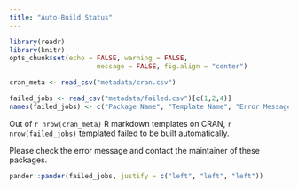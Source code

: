 ```yaml
---
title: "Auto-Build Status"
---
```


```r
library(readr)
library(knitr)
opts_chunk$set(echo = FALSE, warning = FALSE, 
                      message = FALSE, fig.align = "center")
```

```r
cran_meta <- read_csv("metadata/cran.csv")

failed_jobs <- read_csv("metadata/failed.csv")[c(1,2,4)]
names(failed_jobs) <- c("Package Name", "Template Name", "Error Message")
```

Out of `r nrow(cran_meta)` R markdown templates on CRAN, `r nrow(failed_jobs)` templated failed to be built automatically. 

Please check the error message and contact the maintainer of these packages.

```r
pander::pander(failed_jobs, justify = c("left", "left", "left"))
```